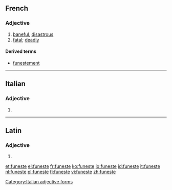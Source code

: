 ==French==

===Adjective===
{{fr-adj|mf}}

# [[baneful]], [[disastrous]] {{gloss|causing disaster}}
# [[fatal]]; [[deadly]]

====Derived terms====
* [[funestement]]

----

==Italian==

===Adjective===
{{head|it}} {{f}}

# {{feminine plural of|funesto|lang=it}}

[[Category:Italian adjective forms]]

----

==Latin==

===Adjective===
{{la-adj-form|fūneste}}

# {{inflection of|fūnestus||voc|m|s|lang=la}}

[[et:funeste]]
[[el:funeste]]
[[fr:funeste]]
[[ko:funeste]]
[[io:funeste]]
[[id:funeste]]
[[it:funeste]]
[[nl:funeste]]
[[pl:funeste]]
[[fi:funeste]]
[[vi:funeste]]
[[zh:funeste]]